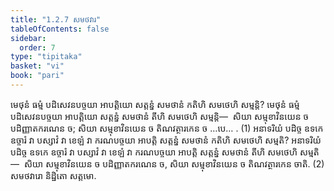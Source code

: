 ```yaml
---
title: "1.2.7 សមថវារ"
tableOfContents: false
sidebar:
  order: 7
type: "tipitaka"
basket: "vi"
book: "pari"
---
```



<DynamicBreadcrumb />

<Division number="199" book="pari">

<Paragraph number="655" book="pari">
មេថុនំ ធម្មំ បដិសេវនបច្ចយា អាបត្តិយោ សត្តន្នំ សមថានំ កតិហិ សមថេហិ សម្មន្តិ? មេថុនំ ធម្មំ បដិសេវនបច្ចយា អាបត្តិយោ សត្តន្នំ សមថានំ តីហិ សមថេហិ សម្មន្តិ—  សិយា សម្មុខាវិនយេន ច បដិញ្ញាតករណេន ច; សិយា សម្មុខាវិនយេន ច តិណវត្ថារកេន ច …បេ… . (1)
</Paragraph>

<Paragraph number="656" book="pari">
អនាទរិយំ បដិច្ច ឧទកេ ឧច្ចារំ វា បស្សាវំ វា ខេឡំ វា ករណបច្ចយា អាបត្តិ សត្តន្នំ សមថានំ កតិហិ សមថេហិ សម្មតិ? អនាទរិយំ បដិច្ច ឧទកេ ឧច្ចារំ វា បស្សាវំ វា ខេឡំ វា ករណបច្ចយា អាបត្តិ សត្តន្នំ សមថានំ តីហិ សមថេហិ សម្មតិ—  សិយា សម្មុខាវិនយេន ច បដិញ្ញាតករណេន ច, សិយា សម្មុខាវិនយេន ច តិណវត្ថារកេន ចាតិ. (2)

</Paragraph>
</Division>

<Paragraph number="657" type="center" book="pari">
សមថវារោ និដ្ឋិតោ សត្តមោ.
</Paragraph>